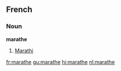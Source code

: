 ==French==
===Noun===
'''marathe'''

# [[Marathi]]

[[fr:marathe]]
[[gu:marathe]]
[[hi:marathe]]
[[nl:marathe]]
